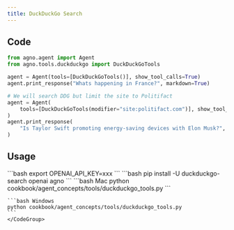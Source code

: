 ```yaml
---
title: DuckDuckGo Search
---
```


## Code

```python cookbook/agent_concepts/tools/duckduckgo_tools.py
from agno.agent import Agent
from agno.tools.duckduckgo import DuckDuckGoTools

agent = Agent(tools=[DuckDuckGoTools()], show_tool_calls=True)
agent.print_response("Whats happening in France?", markdown=True)

# We will search DDG but limit the site to Politifact
agent = Agent(
    tools=[DuckDuckGoTools(modifier="site:politifact.com")], show_tool_calls=True
)
agent.print_response(
    "Is Taylor Swift promoting energy-saving devices with Elon Musk?", markdown=False
)
```

## Usage

<Steps>
  <Snippet file="create-venv-step.mdx" />

  <Step title="Set your API key">
    ```bash
    export OPENAI_API_KEY=xxx
    ```
  </Step>

  <Step title="Install libraries">
    ```bash
    pip install -U duckduckgo-search openai agno
    ```
  </Step>

  <Step title="Run Agent">
    <CodeGroup>
    ```bash Mac
    python cookbook/agent_concepts/tools/duckduckgo_tools.py
    ```

    ```bash Windows
    python cookbook/agent_concepts/tools/duckduckgo_tools.py
    ```
    </CodeGroup>
  </Step>
</Steps>